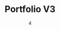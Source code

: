 ---
date: '4'
color: '#D5CFE2'
title: 'Portfolio V3'
cover: '/projects/PortfolioV3/PortfolioV3_Mockup.png'
github: 'https://github.com/arianadaris/personal-portfolio'
tags:
    - UX/UI Design
    - ReactJS
    - HTML/CSS
    - Framer Motion
    - Figma
---